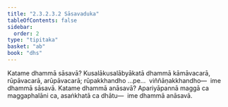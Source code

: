 ```yaml
---
title: "2.3.2.3.2 Sāsavaduka"
tableOfContents: false
sidebar:
  order: 2
type: "tipitaka"
basket: "ab"
book: "dhs"
---
```



<DynamicBreadcrumb />

<Division number="1108" book="dhs">

<Paragraph number="1799" book="dhs">
Katame dhammā sāsavā? Kusalākusalābyākatā dhammā kāmāvacarā, rūpāvacarā, arūpāvacarā; rūpakkhandho …pe…  viññāṇakkhandho—  ime dhammā sāsavā.
</Paragraph>

</Division>
<Division number="1109" book="dhs">

<Paragraph number="1800" book="dhs">
Katame dhammā anāsavā? Apariyāpannā maggā ca maggaphalāni ca, asaṅkhatā ca dhātu—  ime dhammā anāsavā.
</Paragraph>
</Division>